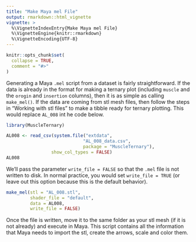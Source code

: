 ```yaml
---
title: "Make Maya mel File"
output: rmarkdown::html_vignette
vignette: >
  %\VignetteIndexEntry{Make Maya mel File}
  %\VignetteEngine{knitr::rmarkdown}
  %\VignetteEncoding{UTF-8}
---
```


```r
knitr::opts_chunk$set(
  collapse = TRUE,
  comment = "#>"
)
```

Generating a Maya `.mel` script from a dataset is fairly straightforward. If the data is already in the format for making a ternary plot (including `muscle` and the `orogin` and `insertion` columns), then it is as simple as calling `make_mel()`. If the data are coming from stl mesh files, then follow the steps in "Working with stl files" to make a tibble ready for ternary plotting. This would replace `AL_008` int he code below.

```r
library(MuscleTernary)

AL008 <- read_csv(system.file("extdata",
                             "AL_008_data.csv",
                             package = "MuscleTernary"),
                 show_col_types = FALSE)
AL008
```

We'll pass the parameter `write_file = FALSE` so that the `.mel` file is not written to disk. In normal practice, you would set `write_file = TRUE` (or leave out this option because this is the default behavior).

```r
make_mel(stl = "AL_008.stl",
         shader_file = "default",
         data = AL008,
         write_file = FALSE)
```

Once the file is written, move it to the same folder as your stl mesh (if it is not already) and execute in Maya. This script contains all the information that Maya needs to import the stl, create the arrows, scale and color them.
